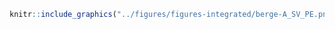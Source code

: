 <!-- #### Intégrité des berges - Artificielle - Semi-végétalisée - Partiellement endommagée {-} -->


<!-- -------------------------------------------------- -->

```r
knitr::include_graphics("../figures/figures-integrated/berge-A_SV_PE.png")
```

<br>
